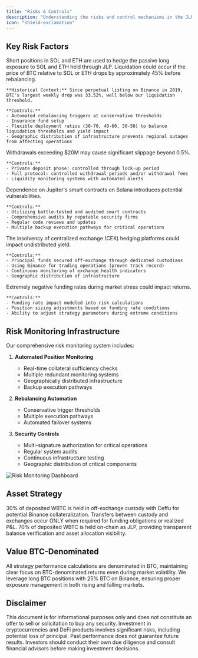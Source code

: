 ```yaml
---
title: "Risks & Controls"
description: "Understanding the risks and control mechanisms in the JLP Delta Neutral strategy"
icon: "shield-exclamation"
---
```


## Key Risk Factors

<AccordionGroup>
  <Accordion title="Liquidation Risk from Extreme Price Movements">
    Short positions in SOL and ETH are used to hedge the passive long exposure to SOL and ETH held through JLP. Liquidation could occur if the price of BTC relative to SOL or ETH drops by approximately 45% before rebalancing.
    
    **Historical Context:** Since perpetual listing on Binance in 2019, BTC's largest weekly drop was 33.52%, well below our liquidation threshold.
    
    **Controls:**
    - Automated rebalancing triggers at conservative thresholds
    - Insurance fund setup
    - Flexible deployment ratios (30-70, 40-60, 50-50) to balance liquidation thresholds and yield impact
    - Geographic distribution of infrastructure prevents regional outages from affecting operations
  </Accordion>
  
  <Accordion title="Large Withdrawals and Slippage">
    Withdrawals exceeding $20M may cause significant slippage beyond 0.5%.
    
    **Controls:**
    - Private deposit phase: controlled through lock-up period
    - Full protocol: controlled withdrawal periods and/or withdrawal fees
    - Liquidity monitoring systems with automated alerts
  </Accordion>
  
  <Accordion title="Smart Contract Risk">
    Dependence on Jupiter's smart contracts on Solana introduces potential vulnerabilities.
    
    **Controls:**
    - Utilizing battle-tested and audited smart contracts
    - Comprehensive audits by reputable security firms
    - Regular code reviews and updates
    - Multiple backup execution pathways for critical operations
  </Accordion>
  
  <Accordion title="Exchange Risk">
    The insolvency of centralized exchange (CEX) hedging platforms could impact undistributed yield.
    
    **Controls:**
    - Principal funds secured off-exchange through dedicated custodians
    - Using Binance for trading operations (proven track record)
    - Continuous monitoring of exchange health indicators
    - Geographic distribution of infrastructure
  </Accordion>

  <Accordion title="Funding Rate Risk">
    Extremely negative funding rates during market stress could impact returns.
    
    **Controls:**
    - Funding rate impact modeled into risk calculations
    - Position sizing adjustments based on funding rate conditions
    - Ability to adjust strategy parameters during extreme conditions
  </Accordion>
</AccordionGroup>

## Risk Monitoring Infrastructure

Our comprehensive risk monitoring system includes:

1. **Automated Position Monitoring**
   - Real-time collateral sufficiency checks
   - Multiple redundant monitoring systems
   - Geographically distributed infrastructure
   - Backup execution pathways

2. **Rebalancing Automation**
   - Conservative trigger thresholds
   - Multiple execution pathways
   - Automated failover systems

3. **Security Controls**
   - Multi-signature authorization for critical operations
   - Regular system audits
   - Continuous infrastructure testing
   - Geographic distribution of critical components

<img src="/images/risk-monitoring-dashboard.png" alt="Risk Monitoring Dashboard" className="w-full" />

## Asset Strategy

<CardGroup cols={2}>
  <Card title="Off-Exchange Custody" icon="vault">
    30% of deposited WBTC is held in off-exchange custody with Ceffu for potential Binance collateralization. Transfers between custody and exchanges occur ONLY when required for funding obligations or realized P&L.
  </Card>
  <Card title="On-Chain Allocation" icon="eye">
    70% of deposited WBTC is held on-chain as JLP, providing transparent balance verification and asset allocation visibility.
  </Card>
</CardGroup>

## Value BTC-Denominated

All strategy performance calculations are denominated in BTC, maintaining clear focus on BTC-denominated returns even during market volatility. We leverage long BTC positions with 25% BTC on Binance, ensuring proper exposure management in both rising and falling markets.

## Disclaimer

<Note>
This document is for informational purposes only and does not constitute an offer to sell or solicitation to buy any security. Investment in cryptocurrencies and DeFi products involves significant risks, including potential loss of principal. Past performance does not guarantee future results. Investors should conduct their own due diligence and consult financial advisors before making investment decisions.
</Note>